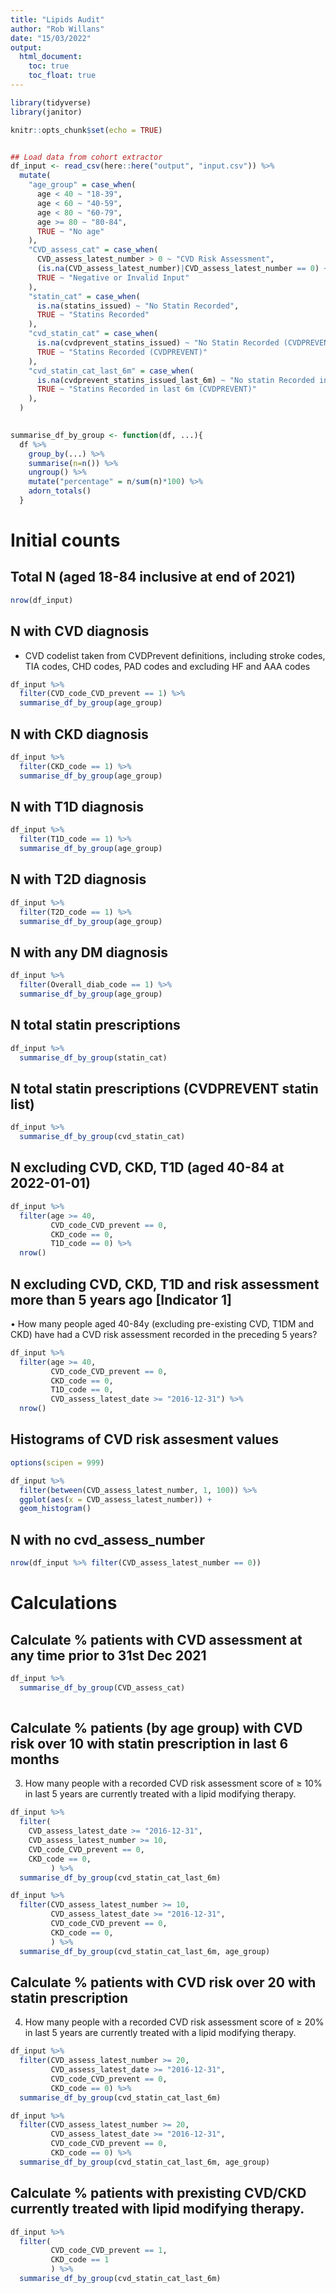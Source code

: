 ```yaml
---
title: "Lipids Audit"
author: "Rob Willans"
date: "15/03/2022"
output: 
  html_document:
    toc: true
    toc_float: true
---
```


```r
library(tidyverse)
library(janitor)

knitr::opts_chunk$set(echo = TRUE)


## Load data from cohort extractor
df_input <- read_csv(here::here("output", "input.csv")) %>%
  mutate(
    "age_group" = case_when(
      age < 40 ~ "18-39",
      age < 60 ~ "40-59",
      age < 80 ~ "60-79",
      age >= 80 ~ "80-84",
      TRUE ~ "No age"
    ),
    "CVD_assess_cat" = case_when(
      CVD_assess_latest_number > 0 ~ "CVD Risk Assessment",
      (is.na(CVD_assess_latest_number)|CVD_assess_latest_number == 0) ~ "No CVD Risk Assessment Number Noted",
      TRUE ~ "Negative or Invalid Input"
    ),
    "statin_cat" = case_when(
      is.na(statins_issued) ~ "No Statin Recorded",
      TRUE ~ "Statins Recorded"
    ),
    "cvd_statin_cat" = case_when(
      is.na(cvdprevent_statins_issued) ~ "No Statin Recorded (CVDPREVENT)",
      TRUE ~ "Statins Recorded (CVDPREVENT)"
    ),
    "cvd_statin_cat_last_6m" = case_when(
      is.na(cvdprevent_statins_issued_last_6m) ~ "No statin Recorded in last 6m (CVDPREVENT)",
      TRUE ~ "Statins Recorded in last 6m (CVDPREVENT)"
    ),
  )
  

summarise_df_by_group <- function(df, ...){
  df %>% 
    group_by(...) %>% 
    summarise(n=n()) %>% 
    ungroup() %>% 
    mutate("percentage" = n/sum(n)*100) %>%
    adorn_totals()
  }

```

# Initial counts

## Total N (aged 18-84 inclusive at end of 2021)

```r

nrow(df_input)

```



## N with CVD diagnosis 

* CVD codelist taken from CVDPrevent definitions, including stroke codes,  TIA codes, CHD codes, PAD codes and excluding HF and AAA codes

```r

df_input %>%
  filter(CVD_code_CVD_prevent == 1) %>% 
  summarise_df_by_group(age_group)

```

## N with CKD diagnosis 

```r

df_input %>%
  filter(CKD_code == 1) %>% 
  summarise_df_by_group(age_group)

```

## N with T1D diagnosis

```r

df_input %>%
  filter(T1D_code == 1) %>% 
  summarise_df_by_group(age_group)

```

## N with T2D diagnosis

```r

df_input %>%
  filter(T2D_code == 1) %>% 
  summarise_df_by_group(age_group)

```

## N with any DM diagnosis

```r

df_input %>%
  filter(Overall_diab_code == 1) %>% 
  summarise_df_by_group(age_group)

```
## N total statin prescriptions

```r

df_input %>% 
  summarise_df_by_group(statin_cat)

```

## N total statin prescriptions (CVDPREVENT statin list)

```r

df_input %>% 
  summarise_df_by_group(cvd_statin_cat)

```
## N excluding CVD, CKD, T1D (aged 40-84 at 2022-01-01)

```r

df_input %>% 
  filter(age >= 40,
         CVD_code_CVD_prevent == 0,
         CKD_code == 0, 
         T1D_code == 0) %>% 
  nrow()

```
## N excluding CVD, CKD, T1D and risk assessment more than 5 years ago [Indicator 1]

•	How many people aged 40-84y (excluding pre-existing CVD, T1DM and CKD) have had a CVD risk assessment recorded in the preceding 5 years?

```r

df_input %>% 
  filter(age >= 40,
         CVD_code_CVD_prevent == 0,
         CKD_code == 0, 
         T1D_code == 0,
         CVD_assess_latest_date >= "2016-12-31") %>% 
  nrow()

```
## Histograms of CVD risk assesment values

```r

options(scipen = 999)

df_input %>% 
  filter(between(CVD_assess_latest_number, 1, 100)) %>% 
  ggplot(aes(x = CVD_assess_latest_number)) + 
  geom_histogram()

```
## N with no cvd_assess_number

```r

nrow(df_input %>% filter(CVD_assess_latest_number == 0))

```
# Calculations

## Calculate % patients with CVD assessment at any time prior to 31st Dec 2021

```r

df_input %>% 
  summarise_df_by_group(CVD_assess_cat)
         
```

## Calculate % patients (by age group) with CVD risk over 10 with statin prescription in last 6 months

3.	How many people with a recorded CVD risk assessment score of ≥ 10% in last 5 years are currently treated with a lipid modifying therapy. 

```r

df_input %>% 
  filter(
    CVD_assess_latest_date >= "2016-12-31",
    CVD_assess_latest_number >= 10,
    CVD_code_CVD_prevent == 0,
    CKD_code == 0, 
         ) %>% 
  summarise_df_by_group(cvd_statin_cat_last_6m) 

```

```r

df_input %>% 
  filter(CVD_assess_latest_number >= 10,
         CVD_assess_latest_date >= "2016-12-31",
         CVD_code_CVD_prevent == 0,
         CKD_code == 0, 
         ) %>% 
  summarise_df_by_group(cvd_statin_cat_last_6m, age_group) 

```

## Calculate % patients with CVD risk over 20 with statin prescription

4.	How many people with a recorded CVD risk assessment score of ≥ 20% in last 5 years are currently treated with a lipid modifying therapy. 

```r

df_input %>% 
  filter(CVD_assess_latest_number >= 20,
         CVD_assess_latest_date >= "2016-12-31",
         CVD_code_CVD_prevent == 0,
         CKD_code == 0) %>% 
  summarise_df_by_group(cvd_statin_cat_last_6m) 

```

```r

df_input %>% 
  filter(CVD_assess_latest_number >= 20,
         CVD_assess_latest_date >= "2016-12-31",
         CVD_code_CVD_prevent == 0,
         CKD_code == 0) %>% 
  summarise_df_by_group(cvd_statin_cat_last_6m, age_group) 

```

## Calculate % patients with prexisting CVD/CKD currently treated with lipid modifying therapy.

```r

df_input %>% 
  filter(
         CVD_code_CVD_prevent == 1,
         CKD_code == 1
         ) %>% 
  summarise_df_by_group(cvd_statin_cat_last_6m) 

```




